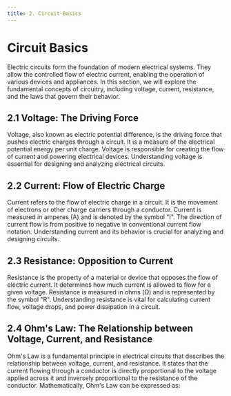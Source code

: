 ```yaml
---
title: 2. Circuit Basics
---
```



# Circuit Basics

Electric circuits form the foundation of modern electrical systems. They allow the controlled flow of electric current, enabling the operation of various devices and appliances. In this section, we will explore the fundamental concepts of circuitry, including voltage, current, resistance, and the laws that govern their behavior.

## 2.1 Voltage: The Driving Force

Voltage, also known as electric potential difference, is the driving force that pushes electric charges through a circuit. It is a measure of the electrical potential energy per unit charge. Voltage is responsible for creating the flow of current and powering electrical devices. Understanding voltage is essential for designing and analyzing electrical circuits.

## 2.2 Current: Flow of Electric Charge

Current refers to the flow of electric charge in a circuit. It is the movement of electrons or other charge carriers through a conductor. Current is measured in amperes (A) and is denoted by the symbol "I". The direction of current flow is from positive to negative in conventional current flow notation. Understanding current and its behavior is crucial for analyzing and designing circuits.

## 2.3 Resistance: Opposition to Current

Resistance is the property of a material or device that opposes the flow of electric current. It determines how much current is allowed to flow for a given voltage. Resistance is measured in ohms (Ω) and is represented by the symbol "R". Understanding resistance is vital for calculating current flow, voltage drops, and power dissipation in a circuit.

## 2.4 Ohm's Law: The Relationship between Voltage, Current, and Resistance

<MathBlock
  latex="V = I \cdot R"
  description="Ohm's Law"
  explanation="The equation represents the relationship between voltage (V), current (I), and resistance (R) in an electrical circuit."
/>

Ohm's Law is a fundamental principle in electrical circuits that describes the relationship between voltage, current, and resistance. It states that the current flowing through a conductor is directly proportional to the voltage applied across it and inversely proportional to the resistance of the conductor. Mathematically, Ohm's Law can be expressed as:
